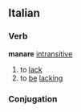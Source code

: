 ==Italian==
===Verb===
'''manare''' [[intransitive]]
# to [[lack]]
# to [[be]] [[lacking]]
===Conjugation===
{{it-conj-are|manc|essere}}